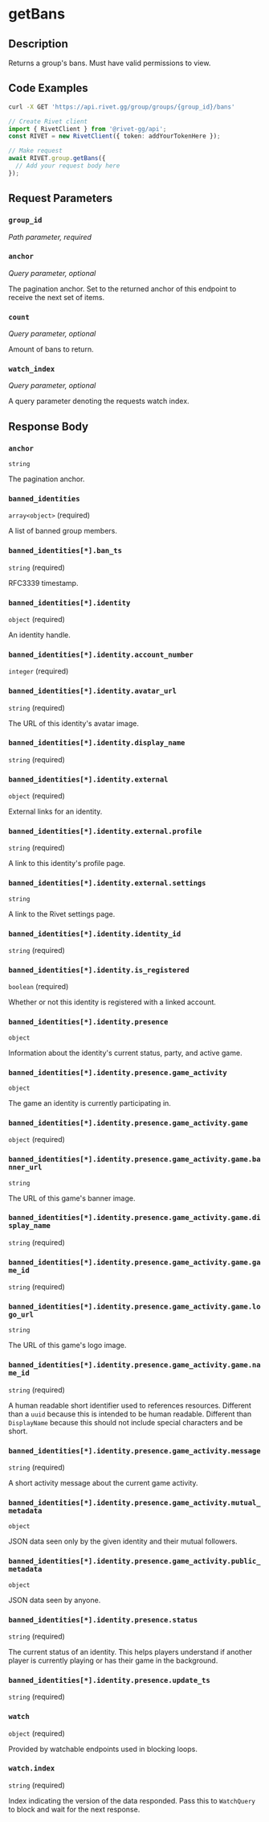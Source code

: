 

# getBans

## Description

Returns a group's bans. Must have valid permissions to view.


## Code Examples

<CodeGroup title='Request' tag='GET' label='https://api.rivet.gg/group/groups/{group_id}/bans'>

```bash {{ title: 'cURL' }}
curl -X GET 'https://api.rivet.gg/group/groups/{group_id}/bans'
```

```ts
// Create Rivet client
import { RivetClient } from '@rivet-gg/api';
const RIVET = new RivetClient({ token: addYourTokenHere });

// Make request
await RIVET.group.getBans({
  // Add your request body here
});
```

</CodeGroup>


## Request Parameters


### `group_id`

_Path parameter, required_





### `anchor`

_Query parameter, optional_


The pagination anchor. Set to the returned anchor of this endpoint to receive the next set of items.


### `count`

_Query parameter, optional_


Amount of bans to return.


### `watch_index`

_Query parameter, optional_


A query parameter denoting the requests watch index.


## Response Body

### `anchor`

`string`

The pagination anchor.

### `banned_identities`

`array<object>` (required)

A list of banned group members.

### `banned_identities[*].ban_ts`

`string` (required)

RFC3339 timestamp.

### `banned_identities[*].identity`

`object` (required)

An identity handle.

### `banned_identities[*].identity.account_number`

`integer` (required)

### `banned_identities[*].identity.avatar_url`

`string` (required)

The URL of this identity's avatar image.

### `banned_identities[*].identity.display_name`

`string` (required)

### `banned_identities[*].identity.external`

`object` (required)

External links for an identity.

### `banned_identities[*].identity.external.profile`

`string` (required)

A link to this identity's profile page.

### `banned_identities[*].identity.external.settings`

`string`

A link to the Rivet settings page.

### `banned_identities[*].identity.identity_id`

`string` (required)

### `banned_identities[*].identity.is_registered`

`boolean` (required)

Whether or not this identity is registered with a linked account.

### `banned_identities[*].identity.presence`

`object`

Information about the identity's current status, party, and active game.

### `banned_identities[*].identity.presence.game_activity`

`object`

The game an identity is currently participating in.

### `banned_identities[*].identity.presence.game_activity.game`

`object` (required)

### `banned_identities[*].identity.presence.game_activity.game.banner_url`

`string`

The URL of this game's banner image.

### `banned_identities[*].identity.presence.game_activity.game.display_name`

`string` (required)

### `banned_identities[*].identity.presence.game_activity.game.game_id`

`string` (required)

### `banned_identities[*].identity.presence.game_activity.game.logo_url`

`string`

The URL of this game's logo image.

### `banned_identities[*].identity.presence.game_activity.game.name_id`

`string` (required)

A human readable short identifier used to references resources. Different than a `uuid` because this is intended to be human readable. Different than `DisplayName` because this should not include special characters and be short.

### `banned_identities[*].identity.presence.game_activity.message`

`string` (required)

A short activity message about the current game activity.

### `banned_identities[*].identity.presence.game_activity.mutual_metadata`

`object`

JSON data seen only by the given identity and their mutual followers.

### `banned_identities[*].identity.presence.game_activity.public_metadata`

`object`

JSON data seen by anyone.

### `banned_identities[*].identity.presence.status`

`string` (required)

The current status of an identity. This helps players understand if another player is currently playing or has their game in the background.

### `banned_identities[*].identity.presence.update_ts`

`string` (required)

### `watch`

`object` (required)

Provided by watchable endpoints used in blocking loops.

### `watch.index`

`string` (required)

Index indicating the version of the data responded.
Pass this to `WatchQuery` to block and wait for the next response.




